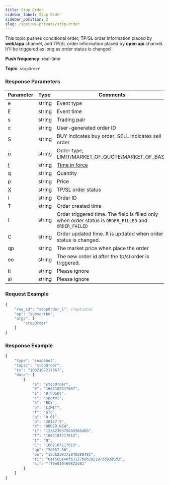 ```yaml
---
title: Stop Order
sidebar_label: Stop Order
sidebar_position: 2
slug: /spot/ws-private/stop-order
---
```


<p>This topic pushes conditional order, TP/SL order information placed by <b>web/app</b> channel, and TP/SL order information placed by <b>open api</b> channel. It'll be triggered as long as order status is changed</p>
<p><b>Push frequency</b>: real-time</p>
<p><b>Topic</b>: <code>stopOrder</code></p>

### Response Parameters
| Parameter | Type | Comments|
|:----- |:-----|----- |
| e | string | Event type |
| E | string | Event time |
| s | string | Trading pair |
| c | string | User-generated order ID |
| S | string | BUY indicates buy order, SELL indicates sell order |
| <a href="#order-type-type-ordertypes">o</a> | string | Order type, LIMIT/MARKET_OF_QUOTE/MARKET_OF_BASE |
| <a href="#timeinforce-timeinforce">f</a> | string | <a href="https://www.bybit.com/en-US/help-center/bybitHC_Article?language=en_US&id=000001044">Time in force</a> |
| q | string | Quantity |
| p | string | Price |
| <a href="#order-status-status">X</a> | string | TP/SL order status |
| i | string | Order ID |
| T | string | Order created time |
| t | string | Order triggered time. The field is filled only when order status is <code>ORDER_FILLED</code> and <code>ORDER_FAILED</code> |
| C | string | Order updated time. It is updated when order status is changed. |
| qp | string | The market price when place the order |
| eo | string | The new order id after the tp/sl order is triggered. |
| ti | string | Please ignore |
| si | string | Please ignore |

### Request Example

<Tabs>
<TabItem value="console" label="JSON subscription message">

```javascript
{
    "req_id": "stopOrder_1", //optional
    "op": "subscribe",
    "args": [
        "stopOrder"
    ]
}
```

</TabItem>
</Tabs>

### Response Example

```javascript
{
    "type": "snapshot",
    "topic": "stopOrder",
    "ts": "1662107217667",
    "data": [
        {
            "e": "stopOrder",
            "E": "1662107217667",
            "s": "BTCUSDT",
            "c": "spot01",
            "S": "BUY",
            "o": "LIMIT",
            "f": "GTC",
            "q": "0.01",
            "p": "20157.5",
            "X": "ORDER_NEW",
            "i": "1236239375040308480",
            "T": "1662107217613",
            "t": "0",
            "C": "1662107217613",
            "qp": "20157.86",
            "eo": "1236239375040308481",
            "ti": "0ef565e40fb3127b0b2951973d93d0d3",
            "si": "f79e810f69822d81"
        }
    ]
}
```
